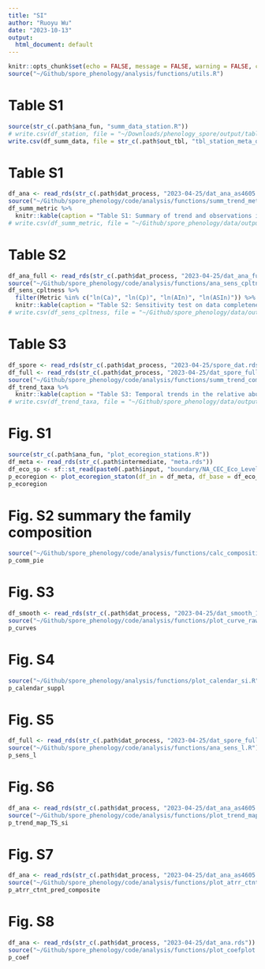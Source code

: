 ```yaml
---
title: "SI"
author: "Ruoyu Wu"
date: "2023-10-13"
output:
  html_document: default
---
```


```r
knitr::opts_chunk$set(echo = FALSE, message = FALSE, warning = FALSE, cache = FALSE, progress = FALSE)
source("~/Github/spore_phenology/analysis/functions/utils.R")
```

# Table S1
```r
source(str_c(.path$ana_fun, "summ_data_station.R"))
# write.csv(df_station, file = "~/Downloads/phenology_spore/output/tables/tbl_station_meta.csv")
write.csv(df_summ_data, file = str_c(.path$out_tbl, "tbl_station_meta_data.csv"))
```

# Table S1
```r
df_ana <- read_rds(str_c(.path$dat_process, "2023-04-25/dat_ana_as4605.rds"))
source("~/Github/spore_phenology/code/analysis/functions/summ_trend_metric.R")
df_summ_metric %>% 
  knitr::kable(caption = "Table S1: Summary of trend and observations included in the analysis for each metric. Displayed is the number of stations and observations included in the model, the slope (estimated β1 in the linear mixed-effects models) of spore metrics with log-transformation for intensity metrics, change over 2003-2022 in day for timing metrics and % for intensity metrics (back-transformed), and the p-value of the mixed-effects model for each metric, including start of spore season (SOS), start of allergy season (SAS), end of spore season (EOS), end of allergy season (EAS), length of spore season (LOS), length of allergy season (LAS), amplitude concentration (Ca), peak concentration (Cp), annual integral (AIn), and allergy season integral (ASIn).")
# write.csv(df_summ_metric, file = "~/Github/spore_phenology/data/output/tables/tbl_summ_trend.csv")
```

# Table S2
```r
df_ana_full <- read_rds(str_c(.path$dat_process, "2023-04-25/dat_ana_full_as4605.rds"))
source("~/Github/spore_phenology/code/analysis/functions/ana_sens_cpltness.R")
df_sens_cpltness %>%
  filter(Metric %in% c("ln(Ca)", "ln(Cp)", "ln(AIn)", "ln(ASIn)")) %>% 
  knitr::kable(caption = "Table S2: Sensitivity test on data completeness for four fungal spore season intensity metrics. Displayed is the number of observations included in the model, the slope (estimated β1 in the linear mixed-effects models) of spore metrics with log-transformation, change over 2003-2022 in % for concentrations (back-transformed), and the p-value of the mixed effects model for each intensity metric, including amplitude concentration (Ca), peak concentration (Cp), annual integral (AIn), and allergy season integral (ASIn).")
# write.csv(df_sens_cpltness, file = "~/Github/spore_phenology/data/output/tables/tbl_sens_cpltness.csv")
```

# Table S3
```r
df_spore <- read_rds(str_c(.path$dat_process, "2023-04-25/spore_dat.rds"))
df_full <- read_rds(str_c(.path$dat_process, "2023-04-25/dat_spore_fulldate.rds"))
source("~/Github/spore_phenology/code/analysis/functions/summ_trend_composition.R")
df_trend_taxa %>%
  knitr::kable(caption = "Table S3: Temporal trends in the relative abundance of two main taxa across all the stations. To test the temporal shifts of taxa composition, we used linear mixed-effects models of the relative abundance of the two main taxa against year. We did not observe significant changes in these two main taxa.")
# write.csv(df_trend_taxa, file = "~/Github/spore_phenology/data/output/tables/tbl_trend_taxa.csv")
```

# Fig. S1
```r
source(str_c(.path$ana_fun, "plot_ecoregion_stations.R"))
df_meta <- read_rds(str_c(.path$intermediate, "meta.rds"))
df_eco_sp <- sf::st_read(paste0(.path$input, "boundary/NA_CEC_Eco_Level1.shp"))
p_ecoregion <- plot_ecoregion_staton(df_in = df_meta, df_base = df_eco_sp)
p_ecoregion
```

# Fig. S2 summary the family composition
```r
source("~/Github/spore_phenology/code/analysis/functions/calc_composition_station.R")
p_comm_pie
```

# Fig. S3
```r
df_smooth <- read_rds(str_c(.path$dat_process, "2023-04-25/dat_smooth_100.rds"))
source("~/Github/spore_phenology/code/analysis/functions/plot_curve_raw_processed.R")
p_curves
```

# Fig. S4
```r
source("~/Github/spore_phenology/analysis/functions/plot_calendar_si.R")
p_calendar_suppl
```

# Fig. S5
```r
df_full <- read_rds(str_c(.path$dat_process, "2023-04-25/dat_spore_fulldate.rds"))
source("~/Github/spore_phenology/code/analysis/functions/ana_sens_l.R")
p_sens_l
```

# Fig. S6
```r
df_ana <- read_rds(str_c(.path$dat_process, "2023-04-25/dat_ana_as4605.rds"))
source("~/Github/spore_phenology/code/analysis/functions/plot_trend_map_TS_si.R")
p_trend_map_TS_si
```

# Fig. S7
```r
df_ana <- read_rds(str_c(.path$dat_process, "2023-04-25/dat_ana_as4605.rds"))
source("~/Github/spore_phenology/code/analysis/functions/plot_atrr_ctnt_pred_composite.R")
p_atrr_ctnt_pred_composite
```

# Fig. S8
```r
df_ana <- read_rds(str_c(.path$dat_process, "2023-04-25/dat_ana.rds"))
source("~/Github/spore_phenology/code/analysis/functions/plot_coefplot.R")
p_coef
```